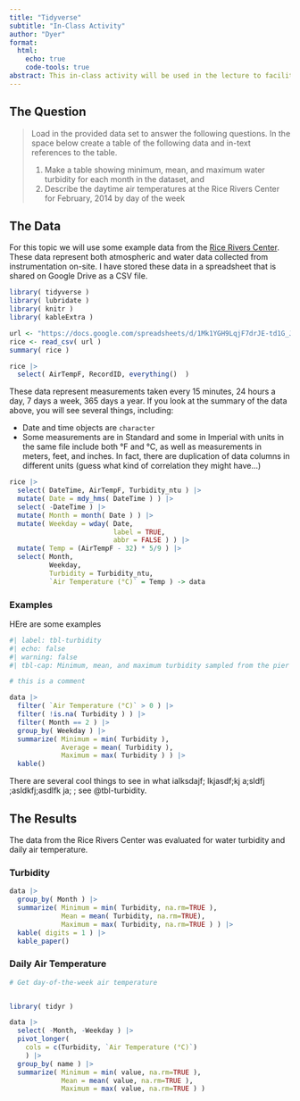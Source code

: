 ```yaml
---
title: "Tidyverse"
subtitle: "In-Class Activity"
author: "Dyer"
format: 
  html:
    echo: true 
    code-tools: true
abstract: This in-class activity will be used in the lecture to facilitate the use of several aspects relevant to applying the 'verbs' of data manipulation using the `tidyverse` library.
---
```


## The Question

> Load in the provided data set to answer the following questions. In the space below create a table of the following data and in-text references to the table.
>
> 1.  Make a table showing minimum, mean, and maximum water turbidity for each month in the dataset, and\
> 2.  Describe the daytime air temperatures at the Rice Rivers Center for February, 2014 by day of the week

## The Data

For this topic we will use some example data from the [Rice Rivers Center](https://ricerivers.vcu.edu). These data represent both atmospheric and water data collected from instrumentation on-site. I have stored these data in a spreadsheet that is shared on Google Drive as a CSV file.

```r
library( tidyverse )
library( lubridate )
library( knitr )
library( kableExtra )

url <- "https://docs.google.com/spreadsheets/d/1Mk1YGH9LqjF7drJE-td1G_JkdADOU0eMlrP01WFBT8s/pub?gid=0&single=true&output=csv"
rice <- read_csv( url )
summary( rice )
```


```r
rice |> 
  select( AirTempF, RecordID, everything()  )
```




These data represent measurements taken every 15 minutes, 24 hours a day, 7 days a week, 365 days a year. If you look at the summary of the data above, you will see several things, including:

-   Date and time objects are `character`
-   Some measurements are in Standard and some in Imperial with units in the same file include both °F and °C, as well as measurements in meters, feet, and inches. In fact, there are duplication of data columns in different units (guess what kind of correlation they might have...)

```r
rice |>
  select( DateTime, AirTempF, Turbidity_ntu ) |>
  mutate( Date = mdy_hms( DateTime ) ) |> 
  select( -DateTime ) |> 
  mutate( Month = month( Date ) ) |> 
  mutate( Weekday = wday( Date, 
                          label = TRUE,
                          abbr = FALSE ) ) |> 
  mutate( Temp = (AirTempF - 32) * 5/9 ) |> 
  select( Month, 
          Weekday,
          Turbidity = Turbidity_ntu,
          `Air Temperature (°C)` = Temp ) -> data

```


### Examples 

HEre are some examples 



```r
#| label: tbl-turbidity
#| echo: false
#| warning: false
#| tbl-cap: Minimum, mean, and maximum turbidity sampled from the pier at the Rice Rivers Center in 202alkdasfj;lakdjfg;alskfj

# this is a comment

data |>
  filter( `Air Temperature (°C)` > 0 ) |>
  filter( !is.na( Turbidity ) ) |> 
  filter( Month == 2 ) |> 
  group_by( Weekday ) |> 
  summarize( Minimum = min( Turbidity ), 
             Average = mean( Turbidity ),
             Maximum = max( Turbidity ) ) |> 
  kable() 


```



There are several cool things to see in what ialksdajf; lkjasdf;kj a;sldfj ;asldkfj;asdlfk ja; ; see @tbl-turbidity.








## The Results

The data from the Rice Rivers Center was evaluated for water turbidity and daily air temperature.

### Turbidity

```r

data |>
  group_by( Month ) |>
  summarize( Minimum = min( Turbidity, na.rm=TRUE ),
             Mean = mean( Turbidity, na.rm=TRUE), 
             Maximum = max( Turbidity, na.rm=TRUE ) ) |>
  kable( digits = 1 ) |>
  kable_paper() 


```

### Daily Air Temperature

```r
# Get day-of-the-week air temperature



```






```r
library( tidyr )

data |>
  select( -Month, -Weekday ) |> 
  pivot_longer( 
    cols = c(Turbidity, `Air Temperature (°C)`) 
    ) |> 
  group_by( name ) |> 
  summarize( Minimum = min( value, na.rm=TRUE ),
             Mean = mean( value, na.rm=TRUE ), 
             Maximum = max( value, na.rm=TRUE ) )

```

